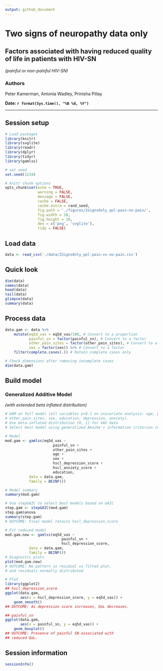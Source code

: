 ```yaml
---
output: github_document
---
```

# Two signs of neuropathy data only

## Factors associated with having reduced quality of life in patients with HIV-SN
_(painful or non-painful HIV-SN)_

### Authors
Peter Kamerman, Antonia Wadley, Prinisha Pillay

**Date: `r format(Sys.time(), "%B %d, %Y")`**

***

## Session setup
```r
# Load packages
library(knitr)
library(svglite)
library(readr)
library(dplyr)
library(tidyr)
library(gamlss)

# set seed
set.seed(1234)

# knitr chunk options
opts_chunk$set(echo = TRUE,
               warning = FALSE,
               message = FALSE,
               cache = FALSE,
               cache.extra = rand_seed,
               fig.path = './figures/2SignsOnly_qol-pain-no-pain/',
               fig.width = 10,
               fig.height = 10,
               dev = c('png', 'svglite'),
               tidy = FALSE)
```

## Load data
```r
data <- read_csv('./data/2SignsOnly_qol-pain-vs-no-pain.csv')
```

## Quick look
```r
dim(data)
names(data)
head(data)
tail(data)
glimpse(data)
summary(data)
```

## Process data
```r
data.gam <- data %>%
    mutate(eq5d_vas = eq5d_vas/100, # Convert to a proportion
           painful_sn = factor(painful_sn), # Convert to a factor
           other_pain_sites = factor(other_pain_sites), # Convert to a factor
           sex = factor(sex)) %>% # Convert to a factor
    filter(complete.cases(.)) # Retain complete cases only

# Check dimensions after removing incomplete cases
dim(data.gam)
```

## Build model
### Generalized Additive Model 
_(with extended beta inflated distribution)_
```r
# GAM on full model (all variables p<0.1 on univariate analysis: age, painful_sn, 
# other_pain_sites, sex, education, depression, anxiety).
# Use beta-inflated distribution [0, 1] for VAS data
# Select best model using generalized Akaike's information criterion (AIC).

# Model
mod.gam <- gamlss(eq5d_vas ~ 
                      painful_sn +
                      other_pain_sites +
                      age +
                      sex +
                      hscl_depression_score +
                      hscl_anxiety_score +
                      education, 
           data = data.gam,
           family = BEINF())

# Model summary 
summary(mod.gam)

# Use stepGAIC to select best models based on GAIC
step.gam <- stepGAIC(mod.gam)
step.gam$anova
summary(step.gam)
# OUTCOME: Final model retains hscl_depression_score

# Fit reduced model
mod.gam.new <- gamlss(eq5d_vas ~ 
                          painful_sn +
                          hscl_depression_score,
           data = data.gam,
           family = BEINF())
# Diagnostic plots
plot(mod.gam.new)
# OUTCOME: No pattern in residual vs fitted plot, 
# and residuals normally distributed

# Plot
library(ggplot2)
## hscl_depression_score
ggplot(data.gam, 
       aes(x = hscl_depression_score, y = eq5d_vas)) +
    geom_smooth()
## OUTCOME: As depression score increases, QoL decreases.

## painful_sn
ggplot(data.gam, 
       aes(x = painful_sn, y = eq5d_vas)) +
    geom_boxplot()
## OUTCOME: Presence of painful SN associated with 
## reduced QoL.
```

## Session information
```r
sessionInfo()
```
